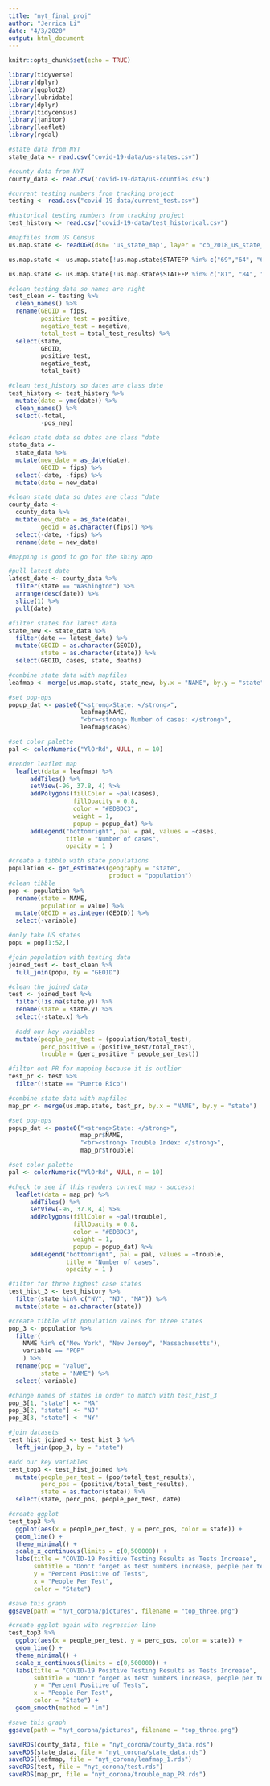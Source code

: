 ```yaml
---
title: "nyt_final_proj"
author: "Jerrica Li"
date: "4/3/2020"
output: html_document
---
```


```r
knitr::opts_chunk$set(echo = TRUE)
```

```r
library(tidyverse)
library(dplyr)
library(ggplot2)
library(lubridate)
library(dplyr)
library(tidycensus)
library(janitor)
library(leaflet)
library(rgdal)
```

```r
#state data from NYT
state_data <- read.csv("covid-19-data/us-states.csv") 

#county data from NYT
county_data <- read.csv('covid-19-data/us-counties.csv')

#current testing numbers from tracking project
testing <- read.csv("covid-19-data/current_test.csv")

#historical testing numbers from tracking project
test_history <- read.csv("covid-19-data/test_historical.csv")

#mapfiles from US Census
us.map.state <- readOGR(dsn= 'us_state_map', layer = "cb_2018_us_state_5m", stringsAsFactors = FALSE)

us.map.state <- us.map.state[!us.map.state$STATEFP %in% c("69","64", "68", "70", "74"),]

us.map.state <- us.map.state[!us.map.state$STATEFP %in% c("81", "84", "86", "87", "89", "71", "76","95", "79"),]
```

```r
#clean testing data so names are right
test_clean <- testing %>% 
  clean_names() %>%
  rename(GEOID = fips,
         positive_test = positive, 
         negative_test = negative, 
         total_test = total_test_results) %>%
  select(state,
         GEOID,
         positive_test,
         negative_test,
         total_test) 

#clean test_history so dates are class date
test_history <- test_history %>% 
  mutate(date = ymd(date)) %>%
  clean_names() %>%
  select(-total, 
         -pos_neg)

#clean state data so dates are class "date
state_data <- 
  state_data %>% 
  mutate(new_date = as_date(date),
         GEOID = fips) %>% 
  select(-date, -fips) %>% 
  mutate(date = new_date)

#clean state data so dates are class "date
county_data <- 
  county_data %>% 
  mutate(new_date = as_date(date),
         geoid = as.character(fips)) %>% 
  select(-date, -fips) %>% 
  rename(date = new_date)

```

```r
#mapping is good to go for the shiny app

#pull latest date
latest_date <- county_data %>% 
  filter(state == "Washington") %>% 
  arrange(desc(date)) %>% 
  slice(1) %>% 
  pull(date)

#filter states for latest data
state_new <- state_data %>% 
  filter(date == latest_date) %>% 
  mutate(GEOID = as.character(GEOID), 
         state = as.character(state)) %>% 
  select(GEOID, cases, state, deaths)

#combine state data with mapfiles
leafmap <- merge(us.map.state, state_new, by.x = "NAME", by.y = "state")

#set pop-ups
popup_dat <- paste0("<strong>State: </strong>",
                    leafmap$NAME,
                    "<br><strong> Number of cases: </strong>",
                    leafmap$cases)

#set color palette 
pal <- colorNumeric("YlOrRd", NULL, n = 10)

#render leaflet map
  leaflet(data = leafmap) %>% 
      addTiles() %>%
      setView(-96, 37.8, 4) %>%
      addPolygons(fillColor = ~pal(cases),
                  fillOpacity = 0.8,
                  color = "#BDBDC3",
                  weight = 1,
                  popup = popup_dat) %>%
      addLegend("bottomright", pal = pal, values = ~cases,
                title = "Number of cases",
                opacity = 1 )
```


```r
#create a tibble with state populations
population <- get_estimates(geography = "state",
                            product = "population")
#clean tibble
pop <- population %>%
  rename(state = NAME, 
         population = value) %>% 
  mutate(GEOID = as.integer(GEOID)) %>%
  select(-variable) 

#only take US states
popu = pop[1:52,]

#join population with testing data
joined_test <- test_clean %>%
  full_join(popu, by = "GEOID") 

#clean the joined data
test <- joined_test %>%
  filter(!is.na(state.y)) %>% 
  rename(state = state.y) %>%
  select(-state.x) %>%
  
  #add our key variables
  mutate(people_per_test = (population/total_test),
         perc_positive = (positive_test/total_test),
         trouble = (perc_positive * people_per_test))

```

```r
#filter out PR for mapping because it is outlier
test_pr <- test %>% 
  filter(!state == "Puerto Rico")

#combine state data with mapfiles
map_pr <- merge(us.map.state, test_pr, by.x = "NAME", by.y = "state")

#set pop-ups
popup_dat <- paste0("<strong>State: </strong>",
                    map_pr$NAME,
                    "<br><strong> Trouble Index: </strong>",
                    map_pr$trouble)

#set color palette 
pal <- colorNumeric("YlOrRd", NULL, n = 10)

#check to see if this renders correct map - success!
  leaflet(data = map_pr) %>% 
      addTiles() %>%
      setView(-96, 37.8, 4) %>%
      addPolygons(fillColor = ~pal(trouble),
                  fillOpacity = 0.8,
                  color = "#BDBDC3",
                  weight = 1,
                  popup = popup_dat) %>%
      addLegend("bottomright", pal = pal, values = ~trouble,
                title = "Number of cases",
                opacity = 1 )
```

```r
#filter for three highest case states 
test_hist_3 <- test_history %>%
  filter(state %in% c("NY", "NJ", "MA")) %>% 
  mutate(state = as.character(state))

#create tibble with population values for three states
pop_3 <- population %>% 
  filter(
    NAME %in% c("New York", "New Jersey", "Massachusetts"), 
    variable == "POP"
    ) %>%
  rename(pop = "value",
         state = "NAME") %>%
  select(-variable)

#change names of states in order to match with test_hist_3
pop_3[1, "state"] <- "MA"
pop_3[2, "state"] <- "NJ"
pop_3[3, "state"] <- "NY"

#join datasets
test_hist_joined <- test_hist_3 %>% 
  left_join(pop_3, by = "state") 

#add our key variables 
test_top3 <- test_hist_joined %>% 
  mutate(people_per_test = (pop/total_test_results),
         perc_pos = (positive/total_test_results),
         state = as.factor(state)) %>% 
  select(state, perc_pos, people_per_test, date)

```

```r
#create ggplot
test_top3 %>%
  ggplot(aes(x = people_per_test, y = perc_pos, color = state)) + 
  geom_line() +
  theme_minimal() +
  scale_x_continuous(limits = c(0,500000)) +
  labs(title = "COVID-19 Positive Testing Results as Tests Increase",
       subtitle = "Don't forget as test numbers increase, people per test decreases", 
       y = "Percent Positive of Tests",
       x = "People Per Test", 
       color = "State")

#save this graph
ggsave(path = "nyt_corona/pictures", filename = "top_three.png")

#create ggplot again with regression line
test_top3 %>%
  ggplot(aes(x = people_per_test, y = perc_pos, color = state)) + 
  geom_line() +
  theme_minimal() +
  scale_x_continuous(limits = c(0,500000)) +
  labs(title = "COVID-19 Positive Testing Results as Tests Increase",
       subtitle = "Don't forget as test numbers increase, people per test decreases", 
       y = "Percent Positive of Tests",
       x = "People Per Test", 
       color = "State") +
  geom_smooth(method = "lm")

#save this graph
ggsave(path = "nyt_corona/pictures", filename = "top_three.png")

```


```r
saveRDS(county_data, file = "nyt_corona/county_data.rds")
saveRDS(state_data, file = "nyt_corona/state_data.rds")
saveRDS(leafmap, file = "nyt_corona/leafmap_1.rds")
saveRDS(test, file = "nyt_corona/test.rds")
saveRDS(map_pr, file = "nyt_corona/trouble_map_PR.rds")
```
